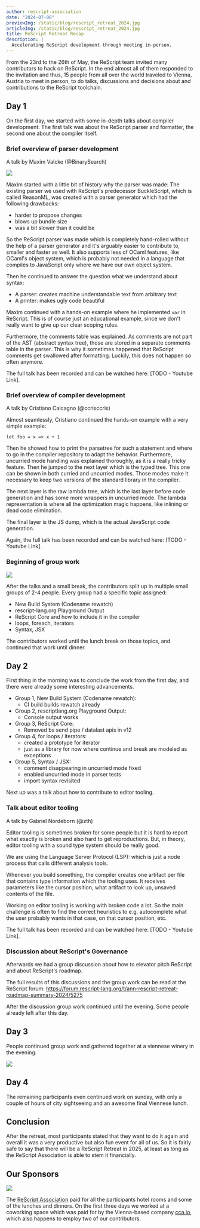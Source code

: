 ```yaml
---
author: rescript-association
date: "2024-07-08"
previewImg: /static/blog/rescript_retreat_2024.jpg
articleImg: /static/blog/rescript_retreat_2024.jpg
title: ReScript Retreat Recap
description: |
  Accelerating ReScript development through meeting in-person.
---
```


From the 23rd to the 26th of May, the ReScript team invited many contributors to hack on ReScript. In the end almost all of them responded to the invitation and thus, 15 people from all over the world traveled to Vienna, Austria to meet in person, to do talks, discussions and decisions about and contributions to the ReScript toolchain.

## Day 1

On the first day, we started with some in-depth talks about compiler development. The first talk was about the ReScript parser and formatter, the second one about the compiler itself.

### Brief overview of parser development

A talk by Maxim Valcke (@BinarySearch)

<Image
  src="/static/blog/rescript_retreat_2024_talk_parser.jpg"
  caption="Maxim Valcke giving an introduction about parser development"
  withShadow="true"
/>

Maxim started with a little bit of history why the parser was made: The existing parser we used with ReScript's predecessor BuckleScript, which is called ReasonML, was created with a parser generator which had the following drawbacks:

- harder to propose changes
- blows up bundle size
- was a bit slower than it could be

So the ReScript parser was made which is completely hand-rolled without the help of a parser generator and it's arguably easier to contribute to, smaller and faster as well. It also supports less of OCaml features, like OCaml's object system, which is probably not needed in a language that compiles to JavaScript only where we have our own object system.

Then he continued to answer the question what we understand about syntax:

- A parser: creates machine understandable text from arbitrary text
- A printer: makes ugly code beautiful

Maxim continued with a hands-on example where he implemented `var` in ReScript. This is of course just an educational example, since we don't really want to give up our clear scoping rules.

Furthermore, the comments table was explained. As comments are not part of the AST (abstract syntax tree), those are stored in a separate comments table in the parser. This is why it sometimes happened that ReScript comments get swallowed after formatting. Luckily, this does not happen so often anymore.

The full talk has been recorded and can be watched here: [TODO - Youtube Link].

### Brief overview of compiler development

A talk by Cristiano Calcagno (@ccrisccris)

Almost seamlessly, Cristiano continued the hands-on example with a very simple example:

```res
let foo = x => x + 1
```

Then he showed how to print the parsetree for such a statement and where to go in the compiler repository to adapt the behavior. Furthermore, uncurried mode handling was explained thoroughly, as it is a really tricky feature. Then he jumped to the next layer which is the typed tree. This one can be shown in both curried and uncurried modes. Those modes make it necessary to keep two versions of the standard library in the compiler.

The next layer is the raw lambda tree, which is the last layer before code generation and has some more wrappers in uncurried mode. The lambda representation is where all the optimization magic happens, like inlining or dead code elimination.

The final layer is the JS dump, which is the actual JavaScript code generation.

Again, the full talk has been recorded and can be watched here: [TODO - Youtube Link].

### Beginning of group work

<Image
  src="/static/blog/rescript_retreat_2024_group_work.jpg"
  caption="Some core contributors thinking hard"
  withShadow="true"
/>

After the talks and a small break, the contributors split up in multiple small groups of 2-4 people. Every group had a specific topic assigned:

- New Build System (Codename rewatch)
- rescript-lang.org Playground Output
- ReScript Core and how to include it in the compiler
- loops, foreach, iterators
- Syntax, JSX

The contributors worked until the lunch break on those topics, and continued that work until dinner.

## Day 2

First thing in the morning was to conclude the work from the first day, and there were already some interesting advancements.

- Group 1, New Build System (Codename rewatch):
  - CI build builds rewatch already
- Group 2, rescriptlang.org Playground Output:
  - Console output works
- Group 3, ReScript Core:
  - Removed bs send pipe / datalast apis in v12
- Group 4, for loops / iterators:
  - created a prototype for iterator
  - just as a library for now where continue and break are modeled as exceptions
- Group 5, Syntax / JSX:
  - comment disappearing in uncurried mode fixed
  - enabled uncurried mode in parser tests
  - import syntax revisited

Next up was a talk about how to contribute to editor tooling.

### Talk about editor tooling

A talk by Gabriel Nordeborn (@zth)

Editor tooling is sometimes broken for some people but it is hard to report what exactly is broken and also hard to get reproductions.
But, in theory, editor tooling with a sound type system should be really good.

We are using the Language Server Protocol (LSP): which is just a node process that calls different analysis tools.

Whenever you build something, the compiler creates one artifact per file that contains type information which the tooling uses.
It receives parameters like the cursor position, what artifact to look up, unsaved contents of the file.

Working on editor tooling is working with broken code a lot. So the main challenge is often to find the correct heuristics to e.g. autocomplete what the user probably wants in that case, on that cursor position, etc.

The full talk has been recorded and can be watched here: [TODO - Youtube Link].

### Discussion about ReScript's Governance

Afterwards we had a group discussion about how to elevator pitch ReScript and about ReScript's roadmap.

The full results of this discussions and the group work can be read at the ReScript forum: https://forum.rescript-lang.org/t/ann-rescript-retreat-roadmap-summary-2024/5275

After the discussion group work continued until the evening. Some people already left after this day.

## Day 3

People continued group work and gathered together at a viennese winery in the evening.

<Image
  src="/static/blog/rescript_retreat_2024_winery.jpg"
  caption="Contributors enjoying refreshing food and drinks after working hard"
  withShadow="true"
/>

## Day 4

The remaining participants even continued work on sunday, with only a couple of hours of city sightseeing and an awesome final Viennese lunch.

## Conclusion

After the retreat, most participants stated that they want to do it again and overall it was a very productive but also fun event for all of us. So it is fairly safe to say that there will be a ReScript Retreat in 2025, at least as long as the ReScript Association is able to stem it financially.

## Our Sponsors

<Image
  src="/static/lp/cca-io.svg"
  size="small"
  caption="Thanks to cca.io for sponsoring our retreat venue"
/>

The [ReScript Association](https://rescript-association.org/) paid for all the participants hotel rooms and some of the lunches and dinners. On the first three days we worked at a coworking space which was paid for by the Vienna-based company [cca.io](https://www.cca.io/), which also happens to employ two of our contributors.
